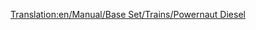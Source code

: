 [[Translation:en/Manual/Base Set/Trains/Powernaut Diesel]]
{{it/Manual/Base Set/Trains/Treni|Image=[[File:en/Manual/Base Set/Trains/Powernautdiesel.png]]
|Name=Powernaut Diesel
|Cost=€ 46.874
|Speed=152 kph (95 mph)
|Weight=120 t
|Power=2.028 hp (1,492 kW)
|Annual=€ 4.112
|Designed=1977
|Lifespan=20 
|Capacity=N/A
|Description=L'altro treno diesel nel paese dei giocattoli, un passo avanti rispetto al Ploddyphut Diesel.
|Real-life=Immaginario
}}